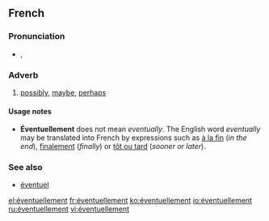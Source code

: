 ==French==

===Pronunciation===
* {{IPA|/e.vɑ̃.tɥɛl.mɑ̃/|lang=fr}}, {{SAMPA|/e.vA~.tHEl.mA~/}}

===Adverb===
{{fr-adv|sort=eventuellement}}

# [[possibly]], [[maybe]], [[perhaps]]

====Usage notes====
* '''Éventuellement''' does not mean ''eventually''.  The English word ''eventually'' may be translated into French by expressions such as [[à la fin]] (''in the end''), [[finalement]] (''finally'') or [[tôt ou tard]] (''sooner or later'').

===See also===
* [[éventuel]]

[[el:éventuellement]]
[[fr:éventuellement]]
[[ko:éventuellement]]
[[io:éventuellement]]
[[ru:éventuellement]]
[[vi:éventuellement]]